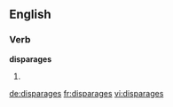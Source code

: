 ==English==

===Verb===
'''disparages'''

# {{third-person singular of|[[disparage]]}}

[[de:disparages]]
[[fr:disparages]]
[[vi:disparages]]